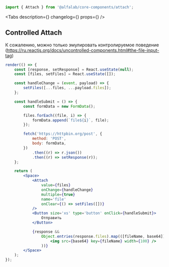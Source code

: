

<Meta title='Компоненты/Загрузка файлов/Attach' component={Attach} />

<!-- Canvas -->

<Story name='Attach'>
    <Attach
        size={select('size', ['xxs', 'xs', 's', 'm', 'l'], 's')}
        buttonContent={text('buttonContent', undefined)}
        disabled={boolean('disabled', false)}
        maxFilenameLength={number('maxFilenameLength', undefined)}
        multiple={boolean('multiple', false)}
        noFileText={text('noFileText', undefined)}
        progressBarPercent={number('progressBarPercent', undefined)}
    />
</Story>

<!-- Docs -->

<ComponentHeader
    name='Attach'
    version={version}
    package='@alfalab/core-components/attach'
    design='https://www.figma.com/file/cdNnkh2QdxuvYLrBm4cubM/Web-%3A%3A-Core-Default-Components?node-id=8960%3A60748'
/>

```jsx
import { Attach } from '@alfalab/core-components/attach';
```

<Tabs description={<Description />} changelog={<Changelog />} props={<ArgsTable of={AttachTS} />} />

## Controlled Attach

К сожалению, можно только эмулировать контролируемое поведение
(https://ru.reactjs.org/docs/uncontrolled-components.html#the-file-input-tag)

```jsx live
render(() => {
    const [response, setResponse] = React.useState(null);
    const [files, setFiles] = React.useState([]);

    const handleChange = (event, payload) => {
        setFiles([...files, ...payload.files]);
    };

    const handleSubmit = () => {
        const formData = new FormData();

        files.forEach((file, i) => {
            formData.append(`file${i}`, file);
        });

        fetch('https://httpbin.org/post', {
            method: 'POST',
            body: formData,
        })
            .then((r) => r.json())
            .then((r) => setResponse(r));
    };

    return (
        <Space>
            <Attach
                value={files}
                onChange={handleChange}
                multiple={true}
                name='file'
                onClear={() => setFiles([])}
            />
            <Button size='xs' type='button' onClick={handleSubmit}>
                Отправить
            </Button>

            {response &&
                Object.entries(response.files).map(([fileName, base64]) => (
                    <img src={base64} key={fileName} width={100} />
                ))}
        </Space>
    );
});
```
